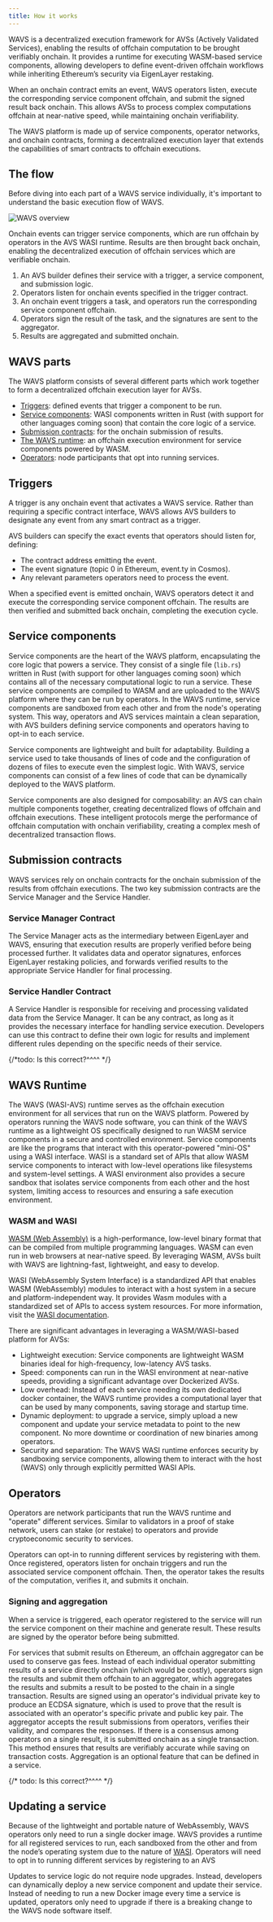 ```yaml
---
title: How it works
---
```


WAVS is a decentralized execution framework for AVSs (Actively Validated Services), enabling the results of offchain computation to be brought verifiably onchain. It provides a runtime for executing WASM-based service components, allowing developers to define event-driven offchain workflows while inheriting Ethereum’s security via EigenLayer restaking.

When an onchain contract emits an event, WAVS operators listen, execute the corresponding service component offchain, and submit the signed result back onchain. This allows AVSs to process complex computations offchain at near-native speed, while maintaining onchain verifiability.

The WAVS platform is made up of service components, operator networks, and onchain contracts, forming a decentralized execution layer that extends the capabilities of smart contracts to offchain executions.

## The flow

Before diving into each part of a WAVS service individually, it's important to understand the basic execution flow of WAVS.

<img alt="WAVS overview" src="/diagrams/flow.png" />

Onchain events can trigger service components, which are run offchain by operators in the AVS WASI runtime. Results are then brought back onchain, enabling the decentralized execution of offchain services which are verifiable onchain.

1. An AVS builder defines their service with a trigger, a service component, and submission logic.
2. Operators listen for onchain events specified in the trigger contract.
3. An onchain event triggers a task, and operators run the corresponding service component offchain.
4. Operators sign the result of the task, and the signatures are sent to the aggregator.
5. Results are aggregated and submitted onchain.

## WAVS parts

The WAVS platform consists of several different parts which work together to form a decentralized offchain execution layer for AVSs.

- [Triggers](#triggers): defined events that trigger a component to be run.
- [Service components](#service-components): WASI components written in Rust (with support for other languages coming soon) that contain the core logic of a service.
- [Submission contracts](#submission-contracts): for the onchain submission of results.
- [The WAVS runtime](#wavs-runtime): an offchain execution environment for service components powered by WASM.
- [Operators](#operators): node participants that opt into running services.

## Triggers

A trigger is any onchain event that activates a WAVS service. Rather than requiring a specific contract interface, WAVS allows AVS builders to designate any event from any smart contract as a trigger.

AVS builders can specify the exact events that operators should listen for, defining:
- The contract address emitting the event.
- The event signature (topic 0 in Ethereum, event.ty in Cosmos).
- Any relevant parameters operators need to process the event.

When a specified event is emitted onchain, WAVS operators detect it and execute the corresponding service component offchain. The results are then verified and submitted back onchain, completing the execution cycle.

## Service components

Service components are the heart of the WAVS platform, encapsulating the core logic that powers a service. They consist of a single file (`lib.rs`) written in Rust (with support for other languages coming soon) which contains all of the necessary computational logic to run a service. These service components are compiled to WASM and are uploaded to the WAVS platform where they can be run by operators. In the WAVS runtime, service components are sandboxed from each other and from the node's operating system. This way, operators and AVS services maintain a clean separation, with AVS builders defining service components and operators having to opt-in to each service.

Service components are lightweight and built for adaptability. Building a service used to take thousands of lines of code and the configuration of dozens of files to execute even the simplest logic. With WAVS, service components can consist of a few lines of code that can be dynamically deployed to the WAVS platform.

Service components are also designed for composability: an AVS can chain multiple components together, creating decentralized flows of offchain and offchain executions. These intelligent protocols merge the performance of offchain computation with onchain verifiability, creating a complex mesh of decentralized transaction flows.

## Submission contracts

WAVS services rely on onchain contracts for the onchain submission of the results from offchain executions. The two key submission contracts are the Service Manager and the Service Handler.

### Service Manager Contract

The Service Manager acts as the intermediary between EigenLayer and WAVS, ensuring that execution results are properly verified before being processed further. It validates data and operator signatures, enforces EigenLayer restaking policies, and forwards verified results to the appropriate Service Handler for final processing.

### Service Handler Contract

A Service Handler is responsible for receiving and processing validated data from the Service Manager.  It can be any contract, as long as it provides the necessary interface for handling service execution. Developers can use this contract to define their own logic for results and implement different rules depending on the specific needs of their service.

{/*todo: Is this correct?^^^^ */}

## WAVS Runtime

The WAVS (WASI-AVS) runtime serves as the offchain execution environment for all services that run on the WAVS platform. Powered by operators running the WAVS node software, you can think of the WAVS runtime as a lightweight OS specifically designed to run WASM service components in a secure and controlled environment. Service components are like the programs that interact with this operator-powered "mini-OS" using a WASI interface. WASI is a standard set of APIs that allow WASM service components to interact with low-level operations like filesystems and system-level settings. A WASI environment also provides a secure sandbox that isolates service components from each other and the host system, limiting access to resources and ensuring a safe execution environment.

### WASM and WASI

[WASM (Web Assembly)](https://webassembly.org/) is a high-performance, low-level binary format that can be compiled from multiple programming languages. WASM can even run in web browsers at near-native speed. By leveraging WASM, AVSs built with WAVS are lightning-fast, lightweight, and easy to develop.

WASI (WebAssembly System Interface) is a standardized API that enables WASM (WebAssembly) modules to interact with a host system in a secure and platform-independent way. It provides Wasm modules with a standardized set of APIs to access system resources. For more information, visit the [WASI documentation](https://wasi.dev/).

There are significant advantages in leveraging a WASM/WASI-based platform for AVSs:

- Lightweight execution: Service components are lightweight WASM binaries ideal for high-frequency, low-latency AVS tasks.
- Speed: components can run in the WASI environment at near-native speeds, providing a significant advantage over Dockerized AVSs.
- Low overhead: Instead of each service needing its own dedicated docker container, the WAVS runtime provides a computational layer that can be used by many components, saving storage and startup time.
- Dynamic deployment: to upgrade a service, simply upload a new component and update your service metadata to point to the new component. No more downtime or coordination of new binaries among operators.
- Security and separation: The WAVS WASI runtime enforces security by sandboxing service components, allowing them to interact with the host (WAVS) only through explicitly permitted WASI APIs.

## Operators

Operators are network participants that run the WAVS runtime and "operate" different services.  Similar to validators in a proof of stake network, users can stake (or restake) to operators and provide cryptoeconomic security to services.

Operators can opt-in to running different services by registering with them. Once registered, operators listen for onchain triggers and run the associated service component offchain. Then, the operator takes the results of the computation, verifies it, and submits it onchain.

### Signing and aggregation

When a service is triggered, each operator registered to the service will run the service component on their machine and generate result. These results are signed by the operator before being submitted.

For services that submit results on Ethereum, an offchain aggregator can be used to conserve gas fees. Instead of each individual operator submitting results of a service directly onchain (which would be costly), operators sign the results and submit them offchain to an aggregator, which aggregates the results and submits a result to be posted to the chain in a single transaction. Results are signed using an operator's individual private key to produce an ECDSA signature, which is used to prove that the result is associated with an operator's specific private and public key pair. The aggregator accepts the result submissions from operators, verifies their validity, and compares the responses. If there is a consensus among operators on a single result, it is submitted onchain as a single transaction. This method ensures that results are verifiably accurate while saving on transaction costs. Aggregation is an optional feature that can be defined in a service.

{/* todo: Is this correct?^^^^ */}

## Updating a service

Because of the lightweight and portable nature of WebAssembly, WAVS operators only need to run a single docker image. WAVS provides a runtime for all registered services to run, each sandboxed from the other and from the node’s operating system due to the nature of [WASI](#wasm-and-wasi). Operators will need to opt in to running different services by registering to an AVS

Updates to service logic do not require node upgrades. Instead, developers can dynamically deploy a new service component and update their service. Instead of needing to run a new Docker image every time a service is updated, operators only need to upgrade if there is a breaking change to the WAVS node software itself.

